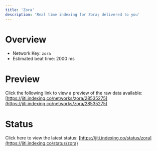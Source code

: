 ```yaml
---
title: 'Zora'
description: 'Real time indexing for Zora; delivered to you'
---
```


# Overview
- Network Key: `zora`
- Estimated beat time: 2000 ms

# Preview
Click the following link to view a preview of the raw data available: [https://jiti.indexing.co/networks/zora/28535275](https://jiti.indexing.co/networks/zora/28535275)

# Status
Click here to view the latest status: [https://jiti.indexing.co/status/zora](https://jiti.indexing.co/status/zora)
